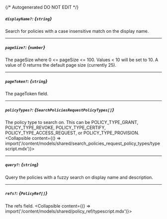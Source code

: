 {/* Autogenerated DO NOT EDIT  */}

##### `displayName?`: *{`string`}*
Search for policies with a case insensitive match on the display name.

---
##### `pageSize?`: *{`number`}*
The pageSize where 0 \<= pageSize \<= 100. Values \< 10 will be set to 10. A value of 0 returns the default page size (currently 25).

---
##### `pageToken?`: *{`string`}*
The pageToken field.

---
##### `policyTypes?`: *{`SearchPoliciesRequestPolicyTypes[]`}*
The policy type to search on. This can be POLICY_TYPE_GRANT, POLICY_TYPE_REVOKE, POLICY_TYPE_CERTIFY, POLICY_TYPE_ACCESS_REQUEST, or POLICY_TYPE_PROVISION.
<Collapsible content={() => import('/content/models/shared/search_policies_request_policy_types/typescript.mdx')}>
</Collapsible>

---
##### `query?`: *{`string`}*
Query the policies with a fuzzy search on display name and description.

---
##### `refs?`: *{`PolicyRef[]`}*
The refs field.
<Collapsible content={() => import('/content/models/shared/policy_ref/typescript.mdx')}>
</Collapsible>

